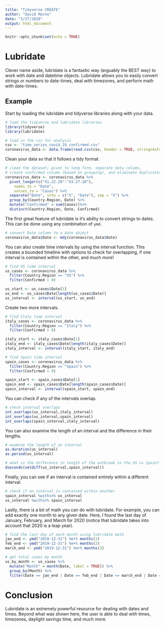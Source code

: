 ```yaml
---
title: "Tidyverse CREATE"
author: "David Moste"
date: "3/27/2020"
output: html_document
---
```


```r
knitr::opts_chunk$set(echo = TRUE)
```

# Lubridate
Clever name aside, lubridate is a fantastic way (arguably the BEST way) to work with date and datetime objects. Lubridate allows you to easily convert strings or numbers to date-times, deal with timezones, and perform math with date-times.

## Example
Start by loading the lubridate and tidyverse libraries along with your data.
```r
# load the tidyverse and lubridate libraries
library(tidyverse)
library(lubridate)

# load in the csv for analysis
csv <- "time_series_covid_19_confirmed.csv"
coronavirus_data <- data.frame(read.csv(csv, header = TRUE, stringsAsFactors = FALSE))
```

Clean your data so that it follows a tidy format.
```r
# clean the dataset; pivot to long form, separate data column,
# create confirmed column (based on grouping), and eliminate duplicates
coronavirus_data <- coronavirus_data %>%
  pivot_longer(c("X1.22.20":"X3.27.20"),
    names_to = "Date",
    values_to = "Cases") %>%
  separate("Date", into = c("X", "Date"), sep = "X") %>%
  group_by(Country.Region, Date) %>%
  mutate("Confirmed" = sum(Cases))%>%
  distinct(Country.Region, Date, Confirmed)
```

The first great feature of lubridate is it's ability to convert strings to dates. This can be done using any combination of `ymd`.
```r
# convert Date column to a date object
coronavirus_data$Date <- mdy(coronavirus_data$Date)
```

You can also create time intervals by using the interval function. This creates a bounded timeline with options to check for overlapping, if one interval is contained within the other, and much more!
```r
# find US time interval
us_cases <- coronavirus_data %>%
  filter(Country.Region == "US") %>%
  filter(Confirmed > 0)

us_start <- us_cases$Date[1]
us_end <- us_cases$Date[length(us_cases$Date)]
us_interval <- interval(us_start, us_end)
```

Create two more intervals.
```r
# find Italy time interval
italy_cases <- coronavirus_data %>%
  filter(Country.Region == "Italy") %>%
  filter(Confirmed > 0)

italy_start <- italy_cases$Date[1]
italy_end <- italy_cases$Date[length(italy_cases$Date)]
italy_interval <- interval(italy_start, italy_end)

# find Spain time interval
spain_cases <- coronavirus_data %>%
  filter(Country.Region == "Spain") %>%
  filter(Confirmed > 0)

spain_start <- spain_cases$Date[1]
spain_end <- spain_cases$Date[length(spain_cases$Date)]
spain_interval <- interval(spain_start, spain_end)
```

You can check if any of the intervals overlap.
```r
# check interval overlaps
int_overlaps(us_interval,italy_interval)
int_overlaps(us_interval,spain_interval)
int_overlaps(spain_interval,italy_interval)
```

You can also examine the length of an interval and the difference in their lengths.
```r
# examine the length of an interval
as.duration(us_interval)
as.period(us_interval)

# what is the difference in length of the outbreak in the US vs Spain?
dseconds(setdiff(us_interval,spain_interval))
```

Finally, you can see if an interval is contained entirely within a different interval.
```r
# check if an interval is contained within another
spain_interval %within% us_interval
us_interval %within% spain_interval
```

Lastly, there is a bit of math you can do with lubridate. For example, you can add exactly one month to any given date. Here, I found the last day of January, February, and March for 2020 (notice that lubridate takes into account that 2020 is a leap year).
```r

# find the last day of each month using lubridate math
jan_end <- ymd("2019-12-31") %m+% months(1)
feb_end <- ymd("2019-12-31") %m+% months(2)
march_end <- ymd("2019-12-31") %m+% months(3)

# get total cases by month
us_by_month <- us_cases %>%
  mutate("Month" = month(Date, label = TRUE)) %>%
  group_by(Month) %>%
  filter(Date == jan_end | Date == feb_end | Date == march_end | Date == us_end)
```

# Conclusion
Lubridate is an extremely powerful resource for dealing with dates and times. Beyond what was shown here, the user is able to deal with times, timezones, daylight savings time, and much more.

